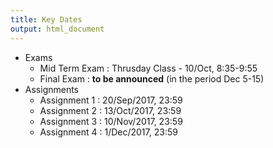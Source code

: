 ```yaml
---
title: Key Dates
output: html_document
---
```




- Exams
    + Mid Term Exam : Thrusday Class - 10/Oct, 8:35-9:55
    + Final Exam : **to be announced** (in the period Dec 5-15)
- Assignments
    + Assignment 1 : 20/Sep/2017, 23:59
    + Assignment 2 : 13/Oct/2017, 23:59
    + Assignment 3 : 10/Nov/2017, 23:59
    + Assignment 4 : 1/Dec/2017, 23:59
